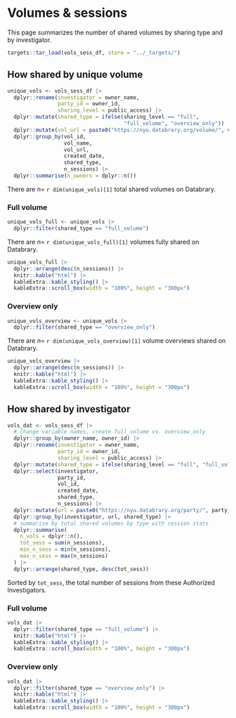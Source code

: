 # Volumes & sessions

This page summarizes the number of shared volumes by sharing type and by investigator.

```r
targets::tar_load(vols_sess_df, store = "../_targets/")
```

## How shared by unique volume {-}

```r
unique_vols <- vols_sess_df |>
  dplyr::rename(investigator = owner_name,
                party_id = owner_id,
                sharing_level = public_access) |>
  dplyr::mutate(shared_type = ifelse(sharing_level == "full",
                                     "full_volume", "overview_only")) |>
  dplyr::mutate(vol_url = paste0("https://nyu.databrary.org/volume/", vol_id)) |>
  dplyr::group_by(vol_id,
                  vol_name,
                  vol_url,
                  created_date,
                  shared_type,
                  n_sessions) |>
  dplyr::summarise(n_owners = dplyr::n())
```

There are $n=$ `r dim(unique_vols)[1]` total shared volumes on Databrary.

### Full volume {-}

```r
unique_vols_full <- unique_vols |>
  dplyr::filter(shared_type == "full_volume")
```

There are $n=$ `r dim(unique_vols_full)[1]` volumes fully shared on Databrary.

```r
unique_vols_full |>
  dplyr::arrange(desc(n_sessions)) |>
  knitr::kable("html") |>
  kableExtra::kable_styling() |>
  kableExtra::scroll_box(width = "100%", height = "300px")
```

### Overview only {-}

```r
unique_vols_overview <- unique_vols |>
  dplyr::filter(shared_type == "overview_only")
```

There are $n=$ `r dim(unique_vols_overview)[1]` volume overviews shared on Databrary.

```r
unique_vols_overview |>
  dplyr::arrange(desc(n_sessions)) |>
  knitr::kable("html") |>
  kableExtra::kable_styling() |>
  kableExtra::scroll_box(width = "100%", height = "300px")
```

## How shared by investigator {-}

```r
vols_dat <- vols_sess_df |>
  # change variable names, create full_volume vs. overview_only
  dplyr::group_by(owner_name, owner_id) |>
  dplyr::rename(investigator = owner_name,
                party_id = owner_id,
                sharing_level = public_access) |>
  dplyr::mutate(shared_type = ifelse(sharing_level == "full", "full_volume", "overview_only")) |>
  dplyr::select(investigator,
                party_id,
                vol_id,
                created_date,
                shared_type,
                n_sessions) |>
  dplyr::mutate(url = paste0("https://nyu.databrary.org/party/", party_id)) |>
  dplyr::group_by(investigator, url, shared_type) |>
  # summarise by total shared volumes by type with session stats
  dplyr::summarise(
    n_vols = dplyr::n(),
    tot_sess = sum(n_sessions),
    min_n_sess = min(n_sessions),
    max_n_sess = max(n_sessions)
  ) |>
  dplyr::arrange(shared_type, desc(tot_sess))
```

Sorted by `tot_sess`, the total number of sessions from these Authorized Investigators.

### Full volume {-}

```r
vols_dat |>
  dplyr::filter(shared_type == "full_volume") |>
  knitr::kable("html") |>
  kableExtra::kable_styling() |>
  kableExtra::scroll_box(width = "100%", height = "300px")
```

### Overview only {-}

```r
vols_dat |>
  dplyr::filter(shared_type == "overview_only") |>
  knitr::kable("html") |>
  kableExtra::kable_styling() |>
  kableExtra::scroll_box(width = "100%", height = "300px")
```
